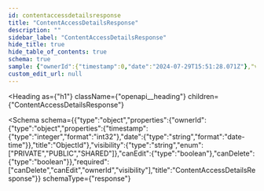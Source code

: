 ```yaml
---
id: contentaccessdetailsresponse
title: "ContentAccessDetailsResponse"
description: ""
sidebar_label: "ContentAccessDetailsResponse"
hide_title: true
hide_table_of_contents: true
schema: true
sample: {"ownerId":{"timestamp":0,"date":"2024-07-29T15:51:28.071Z"},"visibility":"PRIVATE","canEdit":true,"canDelete":true}
custom_edit_url: null
---
```



<Heading
  as={"h1"}
  className={"openapi__heading"}
  children={"ContentAccessDetailsResponse"}
>
</Heading>





<Schema
  schema={{"type":"object","properties":{"ownerId":{"type":"object","properties":{"timestamp":{"type":"integer","format":"int32"},"date":{"type":"string","format":"date-time"}},"title":"ObjectId"},"visibility":{"type":"string","enum":["PRIVATE","PUBLIC","SHARED"]},"canEdit":{"type":"boolean"},"canDelete":{"type":"boolean"}},"required":["canDelete","canEdit","ownerId","visibility"],"title":"ContentAccessDetailsResponse"}}
  schemaType={"response"}
>
  
</Schema>
            